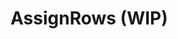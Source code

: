 
# AssignRows (WIP)

<SourceCode
  href="https://github.com/bytedance/flowgram.ai/tree/main/packages/materials/form-materials/src/components/assign-rows"
/>